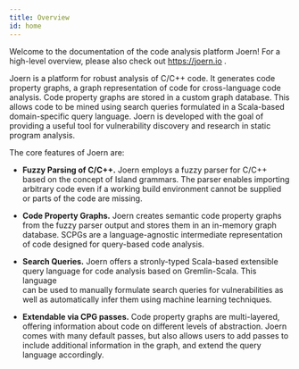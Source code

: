 ```yaml
---
title: Overview
id: home
---
```


Welcome to the documentation of the code analysis platform Joern! For
a high-level overview, please also check out https://joern.io .


Joern is a platform for robust analysis of C/C++ code. It generates
code property graphs, a graph representation of code for 
cross-language code analysis. Code property graphs are stored
in a custom graph database. This allows code to be mined using search
queries formulated in a Scala-based domain-specific query
language. Joern is developed with the goal of providing a useful tool
for vulnerability discovery and research in static program analysis.

The core features of Joern are:

- **Fuzzy Parsing of C/C++.** Joern employs a fuzzy parser for C/C++ based
  on the concept of Island grammars. The parser enables importing
  arbitrary code even if a working build environment cannot be supplied
  or parts of the code are missing.

- **Code Property Graphs.** Joern creates semantic code property graphs
  from the fuzzy parser output and stores them in an in-memory graph
  database. SCPGs are a language-agnostic intermediate representation
  of code designed for query-based code analysis.
  
- **Search Queries.** Joern offers a stronly-typed Scala-based extensible
  query language for code analysis based on Gremlin-Scala. This language	
  can be used to manually formulate search queries for vulnerabilities
  as well as automatically infer them using machine learning
  techniques. 

- **Extendable via CPG passes.** Code property graphs are
  multi-layered, offering information about code on different levels of
  abstraction. Joern comes with many default passes, but also allows
  users to add passes to include additional information in the graph,
  and extend the query language accordingly.
